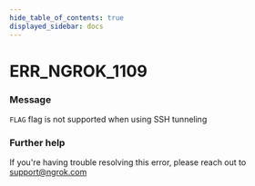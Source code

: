```yaml
---
hide_table_of_contents: true
displayed_sidebar: docs
---
```



# ERR_NGROK_1109

### Message

`FLAG` flag is not supported when using SSH tunneling

<ErrorDetails error="err_ngrok_1109" />

### Further help

If you're having trouble resolving this error, please reach out to [support@ngrok.com](mailto:support@ngrok.com?subject=Help%20with%20ERR_NGROK_1109)

